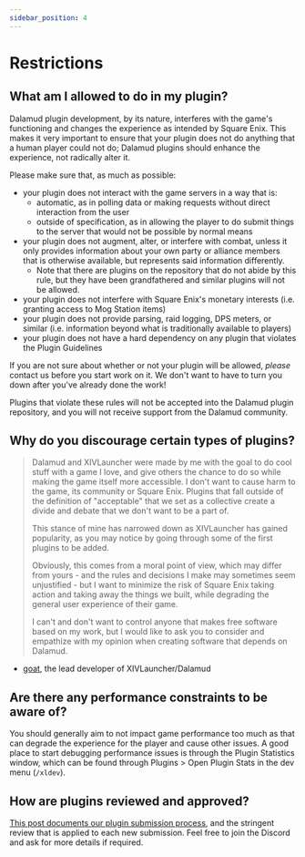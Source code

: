 ```yaml
---
sidebar_position: 4
---
```



# Restrictions

<Construction />
<TOCInline toc={toc} />

## What am I allowed to do in my plugin?

Dalamud plugin development, by its nature, interferes with the game's
functioning and changes the experience as intended by Square Enix. This makes it
very important to ensure that your plugin does not do anything that a human
player could not do; Dalamud plugins should enhance the experience, not
radically alter it.

Please make sure that, as much as possible:

- your plugin does not interact with the game servers in a way that is:
  - automatic, as in polling data or making requests without direct interaction
    from the user
  - outside of specification, as in allowing the player to do submit things to
    the server that would not be possible by normal means
- your plugin does not augment, alter, or interfere with combat, unless it only
  provides information about your own party or alliance members that is
  otherwise available, but represents said information differently.
  - Note that there are plugins on the repository that do not abide by this
    rule, but they have been grandfathered and similar plugins will not be
    allowed.
- your plugin does not interfere with Square Enix's monetary interests (i.e.
  granting access to Mog Station items)
- your plugin does not provide parsing, raid logging, DPS meters, or similar
  (i.e. information beyond what is traditionally available to players)
- your plugin does not have a hard dependency on any plugin that violates the
  Plugin Guidelines

If you are not sure about whether or not your plugin will be allowed, _please_
contact us before you start work on it. We don't want to have to turn you down
after you've already done the work!

Plugins that violate these rules will not be accepted into the Dalamud plugin
repository, and you will not receive support from the Dalamud community.

## Why do you discourage certain types of plugins?

> Dalamud and XIVLauncher were made by me with the goal to do cool stuff with a
> game I love, and give others the chance to do so while making the game itself
> more accessible. I don't want to cause harm to the game, its community or
> Square Enix. Plugins that fall outside of the definition of "acceptable" that
> we set as a collective create a divide and debate that we don't want to be a
> part of.
>
> This stance of mine has narrowed down as XIVLauncher has gained popularity, as
> you may notice by going through some of the first plugins to be added.
>
> Obviously, this comes from a moral point of view, which may differ from
> yours - and the rules and decisions I make may sometimes seem unjustified -
> but I want to minimize the risk of Square Enix taking action and taking away
> the things we built, while degrading the general user experience of their
> game.
>
> I can't and don't want to control anyone that makes free software based on my
> work, but I would like to ask you to consider and empathize with my opinion
> when creating software that depends on Dalamud.

- [goat](https://github.com/goaaats), the lead developer of XIVLauncher/Dalamud

## Are there any performance constraints to be aware of?

You should generally aim to not impact game performance too much as that can
degrade the experience for the player and cause other issues. A good place to
start debugging performance issues is through the Plugin Statistics window,
which can be found through Plugins > Open Plugin Stats in the dev menu
(`/xldev`).

## How are plugins reviewed and approved?

[This post documents our plugin submission process](plugin_submission.md), and
the stringent review that is applied to each new submission. Feel free to join
the Discord and ask for more details if required.
